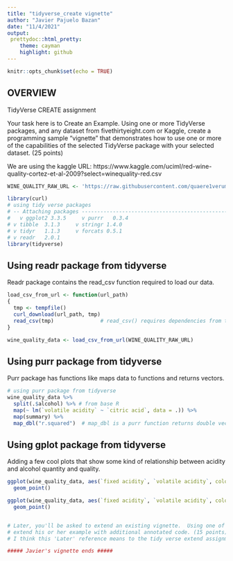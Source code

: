 ```yaml
---
title: "tidyverse_create vignette"
author: "Javier Pajuelo Bazan"
date: "11/4/2021"
output:
 prettydoc::html_pretty:
    theme: cayman
    highlight: github
---
```


```r
knitr::opts_chunk$set(echo = TRUE)
```
## OVERVIEW
TidyVerse CREATE assignment

Your task here is to Create an Example.  Using one or more TidyVerse packages, and any dataset from fivethirtyeight.com or Kaggle,
create a programming sample “vignette” that demonstrates how to use one or more of the capabilities of the selected TidyVerse
package with your selected dataset. (25 points)

We are using the kaggle URL:
https://www.kaggle.com/uciml/red-wine-quality-cortez-et-al-2009?select=winequality-red.csv

```r
WINE_QUALITY_RAW_URL <- 'https://raw.githubusercontent.com/quaere1verum/sps_public/master/data607-001/assignments/tidyverse_assignments/winequality-red.csv'

library(curl)
# using tidy verse packages
# -- Attaching packages -------------------------------------------------------------------------------------------------- tidyverse 1.3.1 --
#   v ggplot2 3.3.5     v purrr   0.3.4
# v tibble  3.1.3     v stringr 1.4.0
# v tidyr   1.1.3     v forcats 0.5.1
# v readr   2.0.1     
library(tidyverse)            
```


## Using readr package from tidyverse
Readr package contains the read_csv function required to load our data.

```r
load_csv_from_url <- function(url_path)
{
  tmp <- tempfile()
  curl_download(url_path, tmp)
  read_csv(tmp)               # read_csv() requires dependencies from tidyverse, readr package 
}

wine_quality_data <- load_csv_from_url(WINE_QUALITY_RAW_URL)
```

## Using purr package from tidyverse
Purr package has functions like maps data to functions and returns vectors.

```r
# using purr package from tidyverse
wine_quality_data %>%
  split(.$alcohol) %>% # from base R
  map(~ lm(`volatile acidity` ~ `citric acid`, data = .)) %>%
  map(summary) %>%
  map_dbl("r.squared")  # map_dbl is a purr function returns double vectors

```

## Using gplot package from tidyverse
Adding a few cool plots that show some kind of relationship between acidity and alcohol quantity and quality.

```r
ggplot(wine_quality_data, aes(`fixed acidity`, `volatile acidity`, colour = alcohol)) + 
  geom_point()
```

```r
ggplot(wine_quality_data, aes(`fixed acidity`, `volatile acidity`, colour = quality)) + 
  geom_point()


# Later, you'll be asked to extend an existing vignette.  Using one of your classmate’s examples (as created above), you'll then 
# extend his or her example with additional annotated code. (15 points)
# I think this 'Later' reference means to the tidy verse extend assignment

##### Javier's vignette ends #####
```


